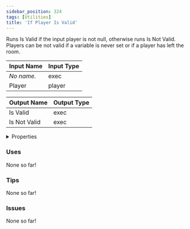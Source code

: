 ```yaml
---
sidebar_position: 324
tags: [Utilities]
title: 'If Player Is Valid'
---
```


Runs Is Valid if the input player is not null, otherwise runs Is Not Valid. Players can be not valid if a variable is never set or if a player has left the room.




<EsbSvg />

| Input Name | Input Type |
|-----------|-----------|
| *No name.* | exec |
| Player | player |

| Output Name | Output Type |
|-----------|-----------|
| Is Valid | exec |
| Is Not Valid | exec |


<details>
  <summary>Properties</summary>
  <div>
    <div>
    <table>
      <thead>
        <tr>
          <th>Is beta required?</th>
          <th>❌</th>
        </tr>
        <tr>
          <th>Is this chip a trolling risk?</th>
          <th>❌</th>
        </tr>
        <tr>
          <th>Is this chip a role assignment risk?</th>
          <th>❌</th>
        </tr>
        <tr>
          <th>Chip UUID</th>
          <th>ec2ceb32-db91-4f65-8b0a-b66d7f2a7f2d</th>
        </tr>
      </thead>
    </table>
    </div>
  </div>
</details>

### Uses

None so far!

### Tips

None so far!

### Issues

None so far!